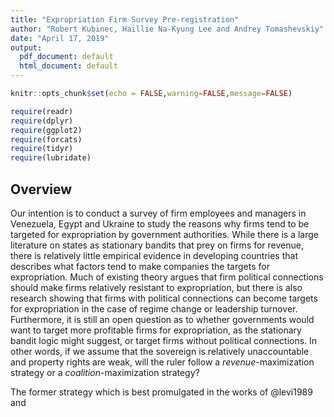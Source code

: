 ```yaml
---
title: "Expropriation Firm Survey Pre-registration"
author: "Robert Kubinec, Haillie Na-Kyung Lee and Andrey Tomashevskiy"
date: "April 17, 2019"
output:
  pdf_document: default
  html_document: default
---
```


```r
knitr::opts_chunk$set(echo = FALSE,warning=FALSE,message=FALSE)

require(readr)
require(dplyr)
require(ggplot2)
require(forcats)
require(tidyr)
require(lubridate)

```

## Overview

Our intention is to conduct a survey of firm employees and managers in Venezuela, Egypt and Ukraine to study the reasons why firms tend to be targeted for expropriation by government authorities. While there is a large literature on states as stationary bandits that prey on firms for revenue, there is relatively little empirical evidence in developing countries that describes what factors tend to make companies the targets for expropriation. Much of existing theory argues that firm political connections should make firms relatively resistant to expropriation, but there is also research showing that firms with political connections can become targets for expropriation in the case of regime change or leadership turnover. Furthermore, it is still an open question as to whether governments would want to target more profitable firms for expropriation, as the stationary bandit logic might suggest, or target firms without political connections. In other words, if we assume that the sovereign is relatively unaccountable and property rights are weak, will the ruler follow a *revenue*-maximization strategy or a *coalition*-maximization strategy?

The former strategy which is best promulgated in the works of @levi1989 and 